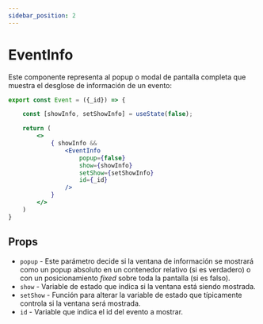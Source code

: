 ```yaml
---
sidebar_position: 2
---
```


# EventInfo

Este componente representa al popup o modal de pantalla completa que muestra el desglose de información de un evento:

```jsx
export const Event = ({_id}) => {

    const [showInfo, setShowInfo] = useState(false);

    return (
        <>
            { showInfo && 
                <EventInfo 
                    popup={false} 
                    show={showInfo} 
                    setShow={setShowInfo} 
                    id={_id} 
                />
            }
        </>
    )
}
```

## Props

- `popup` - Este parámetro decide si la ventana de información se mostrará como un popup absoluto en un contenedor relativo (si es verdadero) o con un posicionamiento *fixed* sobre toda la pantalla (si es falso).
- `show` - Variable de estado que indica si la ventana está siendo mostrada.
- `setShow` - Función para alterar la variable de estado que típicamente controla si la ventana será mostrada.
- `id` - Variable que indica el id del evento a mostrar.